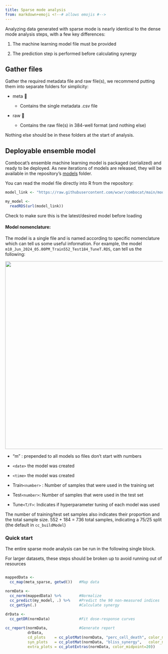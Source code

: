 ```yaml
---
title: Sparse mode analysis
from: markdown+emoji <!--# allows emojis #-->
---
```


Analyzing data generated with sparse mode is nearly identical to the dense mode analysis steps, with a few key differences:

1.  The machine learning model file must be provided

2.  The prediction step is performed before calculating synergy

## Gather files

Gather the required metadata file and raw file(s), we recommend putting them into separate folders for simplicity:

-   meta 📂

    -   Contains the single metadata .csv file

-   raw 📂

    -   Contains the raw file(s) in 384-well format (and nothing else)

Nothing else should be in these folders at the start of analysis.

## Deployable ensemble model

Combocat's ensemble machine learning model is packaged (serialized) and ready to be deployed. As new iterations of models are released, they will be available in the repository's [models](https://github.com/wcwr/combocat/tree/main/models) folder.

You can read the model file directly into R from the repository:

``` r
model_link <- "https://raw.githubusercontent.com/wcwr/combocat/main/models/m10_Jun_2024_05.00PM_Train552_Test184_TuneT.RDS"

my_model <- 
  readRDS(url(model_link))
```

::: callout-note
Check to make sure this is the latest/desired model before loading
:::

#### **Model nomenclature:**

The model is a single file and is named according to specific nomenclature which can tell us some useful information. For example, the model `m10_Jun_2024_05.00PM_Train552_Test184_TuneT.RDS`, can tell us the following:

![](images/ML_Model_Nomenclature.png){width="600"}

-   "m" : prepended to all models so files don't start with numbers

-   `<date>` the model was created

-   `<time>` the model was created

-   Train`<number>` : Number of samples that were used in the training set

-   Test`<number>`: Number of samples that were used in the test set

-   Tune`<T/F>`: Indicates if hyperparameter tuning of each model was used

The number of training/test set samples also indicates their proportion and the total sample size. 552 + 184 = 736 total samples, indicating a 75/25 split (the default in `cc_buildModel`)

### Quick start

The entire sparse mode analysis can be run in the following single block.

::: callout-caution
For larger datasets, these steps should be broken up to avoid running out of resources
:::

``` r

mappedData <- 
  cc_map(meta_sparse, getwd())   #Map data

normData <- 
  cc_norm(mappedData) %>%        #Normalize
  cc_predict(my_model, .) %>%    #Predict the 90 non-measured indices
  cc_getSyn(.)                   #Calculate synergy
  
drData <- 
  cc_getDR(normData)             #Fit dose-response curves

cc_report(normData,              #Generate report
          drData,
          cd_plots    = cc_plotMat(normData, "perc_cell_death", color_midpoint = 50),  
          syn_plots   = cc_plotMat(normData, "bliss_synergy",   color_midpoint = 20),
          extra_plots = cc_plotExtras(normData, color_midpoint=20))
```
